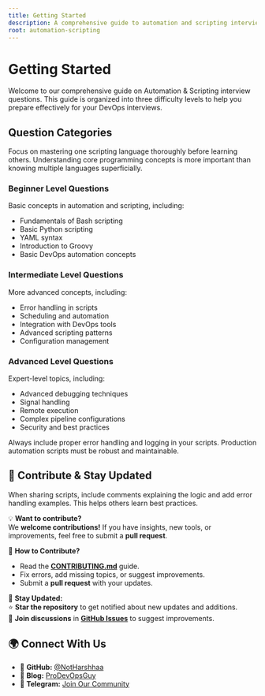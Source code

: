 ```yaml
---
title: Getting Started
description: A comprehensive guide to automation and scripting interview questions, from beginner to advanced levels.
root: automation-scripting
---
```



# Getting Started

<Callout type="info" title="Overview">
Welcome to our comprehensive guide on Automation & Scripting interview questions. This guide is organized into three difficulty levels to help you prepare effectively for your DevOps interviews.
</Callout>

## Question Categories

<Callout type="tip" title="Learning Path">
Focus on mastering one scripting language thoroughly before learning others. Understanding core programming concepts is more important than knowing multiple languages superficially.
</Callout>

### Beginner Level Questions
<InteractiveHoverButton text="Go to Beginner Level Questions" href="./beginner" className="mt-2" />

Basic concepts in automation and scripting, including:
- Fundamentals of Bash scripting
- Basic Python scripting
- YAML syntax
- Introduction to Groovy
- Basic DevOps automation concepts

### Intermediate Level Questions
<InteractiveHoverButton text="Go to Intermediate Level Questions" href="./intermediate" className="mt-2" />

More advanced concepts, including:
- Error handling in scripts
- Scheduling and automation
- Integration with DevOps tools
- Advanced scripting patterns
- Configuration management

### Advanced Level Questions
<InteractiveHoverButton text="Go to Advanced Level Questions" href="./advanced" className="mt-2" />

Expert-level topics, including:
- Advanced debugging techniques
- Signal handling
- Remote execution
- Complex pipeline configurations
- Security and best practices

<Callout type="warn" title="Important">
Always include proper error handling and logging in your scripts. Production automation scripts must be robust and maintainable.
</Callout>

## 📢 Contribute & Stay Updated

<Callout type="note" title="Contribution Guidelines">
When sharing scripts, include comments explaining the logic and add error handling examples. This helps others learn best practices.
</Callout>

💡 **Want to contribute?**  
We **welcome contributions!** If you have insights, new tools, or improvements, feel free to submit a **pull request**.  

📌 **How to Contribute?**
- Read the **[CONTRIBUTING.md](https://github.com/NotHarshhaa/DevOps-Interview-Questions/blob/master/CONTRIBUTING.md)** guide.  
- Fix errors, add missing topics, or suggest improvements.  
- Submit a **pull request** with your updates.  

📢 **Stay Updated:**  
⭐ **Star the repository** to get notified about new updates and additions.  
💬 **Join discussions** in **[GitHub Issues](https://github.com/NotHarshhaa/DevOps-Interview-Questions/issues)** to suggest improvements.  

## 🌍 Connect With Us

- 🔗 **GitHub:** [@NotHarshhaa](https://github.com/NotHarshhaa)  
- 📝 **Blog:** [ProDevOpsGuy](https://blog.prodevopsguy.xyz)  
- 💬 **Telegram:** [Join Our Community](https://t.me/prodevopsguy)
